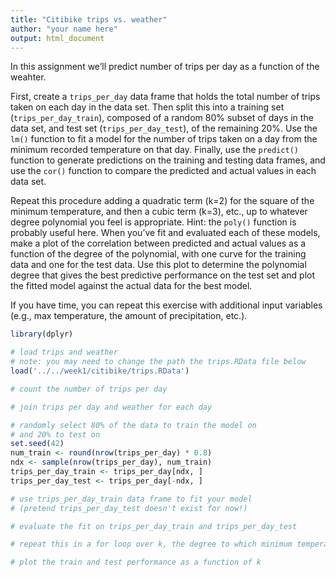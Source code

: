 ```yaml
---
title: "Citibike trips vs. weather"
author: "your name here"
output: html_document
---
```


In this assignment we'll predict number of trips per day as a function of the weahter.

First, create a ``trips_per_day`` data frame that holds the total number of trips taken on each day in the data set. Then split this into a training set (``trips_per_day_train``), composed of a random 80% subset of days in the data set, and test set (``trips_per_day_test``), of the remaining 20%. Use the ``lm()`` function to fit a model for the number of trips taken on a day from the minimum recorded temperature on that day. Finally, use the ``predict()`` function to generate predictions on the training and testing data frames, and use the ``cor()`` function to compare the predicted and actual values in each data set.

Repeat this procedure adding a quadratic term (k=2) for the square of the minimum temperature, and then a cubic term (k=3), etc., up to whatever degree polynomial you feel is appropriate. Hint: the ``poly()`` function is probably useful here. When you’ve fit and evaluated each of these models, make a plot of the correlation between predicted and actual values as a function of the degree of the polynomial, with one curve for the training data and one for the test data. Use this plot to determine the polynomial degree that gives the best predictive performance on the test set and plot the fitted model against the actual data for the best model.

If you have time, you can repeat this exercise with additional input variables (e.g., max temperature, the amount of precipitation, etc.).

```r
library(dplyr)

# load trips and weather
# note: you may need to change the path the trips.RData file below
load('../../week1/citibike/trips.RData')

# count the number of trips per day

# join trips per day and weather for each day

# randomly select 80% of the data to train the model on
# and 20% to test on
set.seed(42)
num_train <- round(nrow(trips_per_day) * 0.8)
ndx <- sample(nrow(trips_per_day), num_train)
trips_per_day_train <- trips_per_day[ndx, ]
trips_per_day_test <- trips_per_day[-ndx, ]

# use trips_per_day_train data frame to fit your model
# (pretend trips_per_day_test doesn't exist for now!)

# evaluate the fit on trips_per_day_train and trips_per_day_test

# repeat this in a for loop over k, the degree to which minimum temperature is raised

# plot the train and test performance as a function of k

```
